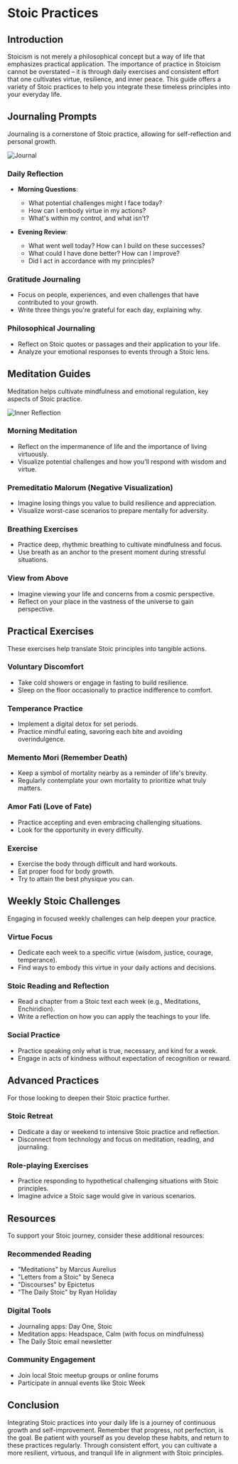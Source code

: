 # Stoic Practices

## Introduction
Stoicism is not merely a philosophical concept but a way of life that emphasizes practical application. The importance of practice in Stoicism cannot be overstated – it is through daily exercises and consistent effort that one cultivates virtue, resilience, and inner peace. This guide offers a variety of Stoic practices to help you integrate these timeless principles into your everyday life.

## Journaling Prompts

Journaling is a cornerstone of Stoic practice, allowing for self-reflection and personal growth.

![Journal](../public/assets/journaling.jpg)

### Daily Reflection
- **Morning Questions**: 
  - What potential challenges might I face today?
  - How can I embody virtue in my actions?
  - What's within my control, and what isn't?

- **Evening Review**:
  - What went well today? How can I build on these successes?
  - What could I have done better? How can I improve?
  - Did I act in accordance with my principles?

### Gratitude Journaling
- Focus on people, experiences, and even challenges that have contributed to your growth.
- Write three things you're grateful for each day, explaining why.

### Philosophical Journaling
- Reflect on Stoic quotes or passages and their application to your life.
- Analyze your emotional responses to events through a Stoic lens.

## Meditation Guides

Meditation helps cultivate mindfulness and emotional regulation, key aspects of Stoic practice.

![Inner Reflection](../public/assets/inner-reflection.jpg)

### Morning Meditation
- Reflect on the impermanence of life and the importance of living virtuously.
- Visualize potential challenges and how you'll respond with wisdom and virtue.

### Premeditatio Malorum (Negative Visualization)
- Imagine losing things you value to build resilience and appreciation.
- Visualize worst-case scenarios to prepare mentally for adversity.

### Breathing Exercises
- Practice deep, rhythmic breathing to cultivate mindfulness and focus.
- Use breath as an anchor to the present moment during stressful situations.

### View from Above
- Imagine viewing your life and concerns from a cosmic perspective.
- Reflect on your place in the vastness of the universe to gain perspective.

## Practical Exercises

These exercises help translate Stoic principles into tangible actions.

### Voluntary Discomfort
- Take cold showers or engage in fasting to build resilience.
- Sleep on the floor occasionally to practice indifference to comfort.

### Temperance Practice
- Implement a digital detox for set periods.
- Practice mindful eating, savoring each bite and avoiding overindulgence.

### Memento Mori (Remember Death)
- Keep a symbol of mortality nearby as a reminder of life's brevity.
- Regularly contemplate your own mortality to prioritize what truly matters.

### Amor Fati (Love of Fate)
- Practice accepting and even embracing challenging situations.
- Look for the opportunity in every difficulty.

### Exercise 

- Exercise the body through difficult and hard workouts.
- Eat proper food for body growth.
- Try to attain the best physique you can.

## Weekly Stoic Challenges

Engaging in focused weekly challenges can help deepen your practice.

### Virtue Focus
- Dedicate each week to a specific virtue (wisdom, justice, courage, temperance).
- Find ways to embody this virtue in your daily actions and decisions.

### Stoic Reading and Reflection
- Read a chapter from a Stoic text each week (e.g., Meditations, Enchiridion).
- Write a reflection on how you can apply the teachings to your life.

### Social Practice
- Practice speaking only what is true, necessary, and kind for a week.
- Engage in acts of kindness without expectation of recognition or reward.

## Advanced Practices

For those looking to deepen their Stoic practice further.

### Stoic Retreat
- Dedicate a day or weekend to intensive Stoic practice and reflection.
- Disconnect from technology and focus on meditation, reading, and journaling.

### Role-playing Exercises
- Practice responding to hypothetical challenging situations with Stoic principles.
- Imagine advice a Stoic sage would give in various scenarios.

## Resources

To support your Stoic journey, consider these additional resources:

### Recommended Reading
- "Meditations" by Marcus Aurelius
- "Letters from a Stoic" by Seneca
- "Discourses" by Epictetus
- "The Daily Stoic" by Ryan Holiday

### Digital Tools
- Journaling apps: Day One, Stoic
- Meditation apps: Headspace, Calm (with focus on mindfulness)
- The Daily Stoic email newsletter

### Community Engagement
- Join local Stoic meetup groups or online forums
- Participate in annual events like Stoic Week

## Conclusion

Integrating Stoic practices into your daily life is a journey of continuous growth and self-improvement. Remember that progress, not perfection, is the goal. Be patient with yourself as you develop these habits, and return to these practices regularly. Through consistent effort, you can cultivate a more resilient, virtuous, and tranquil life in alignment with Stoic principles.

